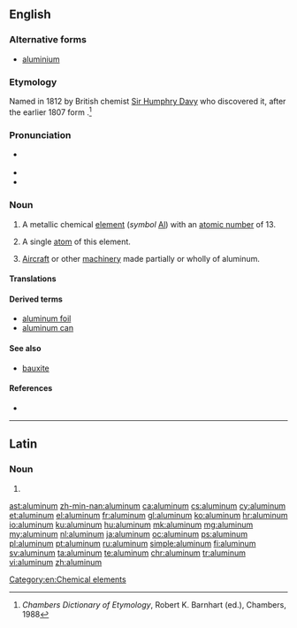 ==English==
{{wikipedia}}

===Alternative forms===
* [[aluminium]] {{qualifier|the spelling used in the sciences, and in everyday British English}}

===Etymology===
Named in 1812 by British chemist [[w:Sir Humphry Davy|Sir Humphry Davy]] who discovered it, after the earlier 1807 {{etyl|NL.|en}} form {{m|la|alumium}}.<ref>''Chambers Dictionary of Etymology'', Robert K. Barnhart (ed.), Chambers, 1988</ref>

===Pronunciation===
* {{a|GenAm|Canada}} {{IPA|/ə.ˈluː.mɨ.nəm/|lang=en}}
* {{audio|en-us-aluminum.ogg|Audio (US)|lang=en}}
* {{audio|En-uk-aluminum.ogg|Audio (UK)|lang=en}}

===Noun===
{{en-noun|~}}

# A metallic chemical [[element]] (''symbol'' [[Al]]) with an [[atomic number]] of 13.
# {{lb|en|countable}} A single [[atom]] of this element.
# {{label|en|slang}} [[aircraft|Aircraft]] or other [[machinery]] made partially or wholly of aluminum.

====Translations====
{{trans-see|aluminium}}

====Derived terms====
* [[aluminum foil]]
* [[aluminum can]]

====See also====
* [[bauxite]]

====References====
<references/>
* {{R:BBS}}

[[Category:en:Chemical elements]]

----

==Latin==

===Noun===
{{la-noun-form|alūminum}}

# {{inflection of|alūmen||gen|p|lang=la}}

[[ast:aluminum]]
[[zh-min-nan:aluminum]]
[[ca:aluminum]]
[[cs:aluminum]]
[[cy:aluminum]]
[[et:aluminum]]
[[el:aluminum]]
[[fr:aluminum]]
[[gl:aluminum]]
[[ko:aluminum]]
[[hr:aluminum]]
[[io:aluminum]]
[[ku:aluminum]]
[[hu:aluminum]]
[[mk:aluminum]]
[[mg:aluminum]]
[[my:aluminum]]
[[nl:aluminum]]
[[ja:aluminum]]
[[oc:aluminum]]
[[ps:aluminum]]
[[pl:aluminum]]
[[pt:aluminum]]
[[ru:aluminum]]
[[simple:aluminum]]
[[fi:aluminum]]
[[sv:aluminum]]
[[ta:aluminum]]
[[te:aluminum]]
[[chr:aluminum]]
[[tr:aluminum]]
[[vi:aluminum]]
[[zh:aluminum]]